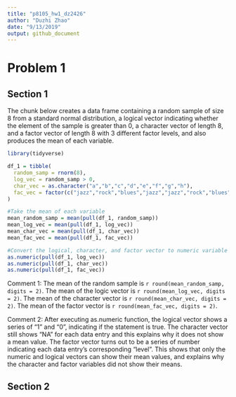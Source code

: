 ```yaml
---
title: "p8105_hw1_dz2426"
author: "Duzhi Zhao"
date: "9/13/2019"
output: github_document
---
```


# Problem 1

## Section 1
The chunk below creates a data frame containing a random sample of size 8 from a standard normal distribution, a logical vector indicating whether the element of the sample is greater than 0, a character vector of length 8, and a factor vector of length 8 with 3 different factor levels, and also produces the mean of each variable.
```r
library(tidyverse)

df_1 = tibble(
  random_samp = rnorm(8),
  log_vec = random_samp > 0,
  char_vec = as.character("a","b","c","d","e","f","g","h"),
  fac_vec = factor(c("jazz","rock","blues","jazz","jazz","rock","blues","rock"))
)

#Take the mean of each variable
mean_random_samp = mean(pull(df_1, random_samp))
mean_log_vec = mean(pull(df_1, log_vec))
mean_char_vec = mean(pull(df_1, char_vec))
mean_fac_vec = mean(pull(df_1, fac_vec))

#Convert the logical, character, and factor vector to numeric variable
as.numeric(pull(df_1, log_vec))
as.numeric(pull(df_1, char_vec))
as.numeric(pull(df_1, fac_vec))

```
Comment 1: 
The mean of the random sample is `r round(mean_random_samp, digits = 2)`. 
The mean of the logic vector is `r round(mean_log_vec, digits = 2)`.
The mean of the character vector is `r round(mean_char_vec, digits = 2)`.
The mean of the factor vector is `r round(mean_fac_vec, digits = 2)`.

Comment 2:
After executing as.numeric function, the logical vector shows a series of "1" and "0", indicating if the statement is true. The character vector still shows "NA" for each data entry and this explains why it does not show a mean value. The factor vector turns out to be a series of number indicating each data entry's corresponding "level". 
This shows that only the numeric and logical vectors can show their mean values, and explains why the character and factor variables did not show their means.

## Section 2
```r

```

